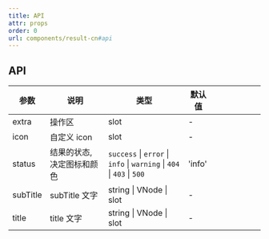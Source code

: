 ```yaml
---
title: API
attr: props
order: 0
url: components/result-cn#api
---
```



## API

| 参数 | 说明 | 类型 | 默认值 |  |  |  |  |  |  |
| --- | --- | --- | --- | --- | --- | --- | --- | --- | --- |
| extra | 操作区 | slot | - |  |  |  |  |  |  |
| icon | 自定义 icon | slot | - |  |  |  |  |  |  |
| status | 结果的状态,决定图标和颜色 | `success` \| `error` \| `info` \| `warning` \| `404` \| `403` \| `500` | 'info' |
| subTitle | subTitle 文字 | string \| VNode \| slot | - |  |  |  |  |  |  |
| title | title 文字 | string \| VNode \| slot | - |  |  |  |  |  |  |
